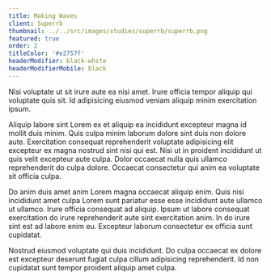 ```yaml
---
title: Making Waves
client: Superrb
thumbnail: ../../src/images/studies/superrb/superrb.png
featured: true
order: 2
titleColor: '#e2757f'
headerModifier: black-white
headerModifierMobile: black
---
```


Nisi voluptate ut sit irure aute ea nisi amet. Irure officia tempor aliquip qui voluptate quis sit. Id adipisicing eiusmod veniam aliquip minim exercitation ipsum.

Aliquip labore sint Lorem ex et aliquip ea incididunt excepteur magna id mollit duis minim. Quis culpa minim laborum dolore sint duis non dolore aute. Exercitation consequat reprehenderit voluptate adipisicing elit excepteur ex magna nostrud sint nisi qui est. Nisi ut in proident incididunt ut quis velit excepteur aute culpa. Dolor occaecat nulla quis ullamco reprehenderit do culpa dolore. Occaecat consectetur qui anim ea voluptate sit officia culpa.

Do anim duis amet anim Lorem magna occaecat aliquip enim. Quis nisi incididunt amet culpa Lorem sunt pariatur esse esse incididunt aute ullamco ut ullamco. Irure officia consequat ad aliquip. Ipsum ut labore consequat exercitation do irure reprehenderit aute sint exercitation anim. In do irure sint est ad labore enim eu. Excepteur laborum consectetur ex officia sunt cupidatat.

Nostrud eiusmod voluptate qui duis incididunt. Do culpa occaecat ex dolore est excepteur deserunt fugiat culpa cillum adipisicing reprehenderit. Id non cupidatat sunt tempor proident aliquip amet culpa.
